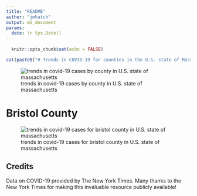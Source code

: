 ```yaml
---
title: "README"
author: "jmhatch"
output: md_document
params:
  date: !r Sys.Date()
---
```


```r
  knitr::opts_chunk$set(echo = FALSE)
```

```r
cat(paste0("# Trends in COVID-19 for counties in the U.S. state of Massachusetts (updated on ", params$date, ")\n"))
```

![trends in covid-19 cases by county in U.S. state of massachusetts](./images/ma_county_covid.png)

# Bristol County

![trends in covid-19 cases for bristol county in U.S. state of massachusetts](./images/bristol_county_covid.png)

## Credits

Data on COVID-19 provided by The New York Times. Many thanks to the New York Times for making this invaluable resource publicly available!